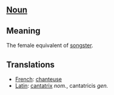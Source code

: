 == [[Noun]] ==

== Meaning ==

The female equivalent of [[songster]].

== Translations ==

*[[French]]: [[chanteuse]]
*[[Latin]]: [[cantatrix]] ''nom.'', cantatricis ''gen.''